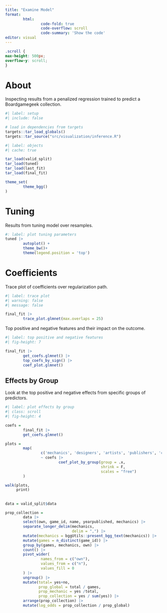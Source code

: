 ```yaml
---
title: "Examine Model"
format: 
        html:
                code-fold: true
                code-overflow: scroll
                code-summary: 'Show the code'
editor: visual
---
```


```css
.scroll {
max-height: 500px;
overflow-y: scroll;
}
```

# About

Inspecting results from a penalized regression trained to predict a Boardgamegeek collection.

```r
#| label: setup
#| include: false

# load in dependencies from targets
targets::tar_load_globals()
targets::tar_source("src/visualization/inference.R")

```

```r
#| label: objects
#| cache: true

tar_load(valid_split)
tar_load(tuned)
tar_load(last_fit)
tar_load(final_fit)

theme_set(
        theme_bgg()
)

```

# Tuning

Results from tuning model over resamples.

```r
#: label: plot tuning parameters
tuned |> 
        autoplot() +
        theme_bw()+
        theme(legend.position = 'top')

```

# Coefficients

Trace plot of coefficients over regularization path.

```r
#| label: trace plot
#| warning: false
#| message: false

final_fit |>
        trace_plot.glmnet(max.overlaps = 25)

```

Top positive and negative features and their impact on the outcome.

```r
#| label: top positive and negative features
#| fig-height: 7

final_fit |>
        get_coefs.glmnet() |>
        top_coefs_by_sign() |>
        coef_plot.glmnet()

```

## Effects by Group

Look at the top positive and negative effects from specific groups of predictors.

```r
#| label: plot effects by group
#| class: scroll
#| fig-height: 4

coefs =
        final_fit |>
        get_coefs.glmnet()

plots = 
        map(
                c('mechanics', 'designers', 'artists', 'publishers', 'categories', 'themes', 'components'),
                ~ coefs |>
                        coef_plot_by_group(group = .x,
                                           shrink = F,
                                           scales = "free")
        )

walk(plots,
     print)

```


## 

```r

data = valid_split$data

prop_collection = 
        data |> 
        select(own, game_id, name, yearpublished, mechanics) |>
        separate_longer_delim(mechanics,
                              delim = ",") |>
        mutate(mechanics = bggUtils::present_bgg_text(mechanics)) |>
        mutate(games = n_distinct(game_id)) |>
        group_by(games, mechanics, own) |>
        count() |>
        pivot_wider(
                names_from = c("own"),
                values_from = c("n"),
                values_fill = 0
        ) |>
        ungroup() |>
        mutate(total= yes+no,
               prop_global = total / games,
               prop_mechanic = yes /total,
               prop_collection = yes / sum(yes)) |>
        arrange(prop_collection) |>
        mutate(log_odds = prop_collection / prop_global)
```

